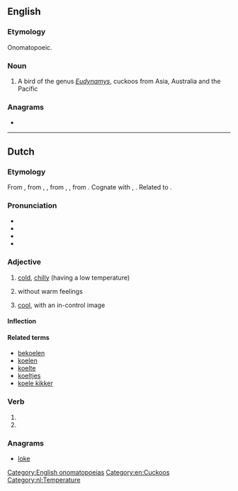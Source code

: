 {{also|köl|-köl}}
==English==
{{wikipedia}}

===Etymology===
Onomatopoeic.

===Noun===
{{en-noun}}

# A bird of the genus ''[[Eudynamys]]'', cuckoos from Asia, Australia and the Pacific
<!--very melodious voice. (In India, the word "koel" is synonymous to "nightingale")-->

===Anagrams===
* {{anagrams|en|Elko|Kole|loke}}

[[Category:English onomatopoeias]]
[[Category:en:Cuckoos]]

----

==Dutch==

===Etymology===
{{PIE root|nl|gel}}
From {{inh|nl|dum|coel}}, from {{inh|nl|odt|cuol}}, {{m|odt|*kuol||cool, fresh}}, from {{inh|nl|gem-pro|*kōlaz}}, {{m|gem-pro|*kōlijaz||cool}}, from {{der|nl|ine-pro|*gel-||cold}}. Cognate with {{cog|en|cool}}, {{cog|de|kühl||cool}}. Related to {{l|nl|koud}}.

===Pronunciation===
* {{IPA|lang=nl|/kul/}}
* {{rhymes|ul|lang=nl}}
* {{audio|Nl-koel.ogg|Audio|lang=nl}}
* {{homophones|cool|lang=nl}}

===Adjective===
{{nl-adj}}

# {{lb|nl|literally}} [[cold]], [[chilly]] (having a low temperature)
# {{lb|nl|figuratively}} without warm feelings
# {{lb|nl|figuratively}} [[cool]], with an in-control image

====Inflection====
{{nl-decl-adj}}

====Related terms====
* [[bekoelen]]
* [[koelen]]
* [[koelte]]
* [[koeltjes]]
* [[koele kikker]]

===Verb===
{{nl-verb-form}}

# {{nl-verb form of|p=1|n=sg|t=pres|m=ind|koelen}}
# {{nl-verb form of|m=imp|koelen}}

===Anagrams===
* [[loke#Dutch|loke]]

[[Category:nl:Temperature]]